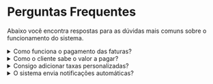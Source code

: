# Perguntas Frequentes

Abaixo você encontra respostas para as dúvidas mais comuns sobre o funcionamento do sistema.

<details>
  <summary>Como funciona o pagamento das faturas?</summary>
  <div>

As faturas são geradas automaticamente conforme você monta um envio. O cliente recebe uma notificação no app ou WhatsApp com o link para pagamento. Os métodos disponíveis podem variar de acordo com as configurações da sua loja (PIX, cartão, transferência etc.).

  </div>
</details>

<details>
  <summary>Como o cliente sabe o valor a pagar?</summary>
  <div>

O valor da fatura é calculado automaticamente pelo sistema, levando em conta os produtos adicionados, taxas configuradas e, se houver, frete. Você pode revisar e editar antes de enviar a cobrança.

  </div>
</details>

<details>
  <summary>Consigo adicionar taxas personalizadas?</summary>
  <div>

Sim! No painel administrativo, acesse **Configurações > Serviços** para criar ou editar as taxas que serão aplicadas nos envios ou produtos.

  </div>
</details>

<details>
  <summary>O sistema envia notificações automáticas?</summary>
  <div>

Sim, o BoxControl envia notificações automáticas para o cliente por e-mail, push no app e WhatsApp (caso ativado). Isso inclui atualizações sobre pedido recebido, envio criado, fatura disponível, entre outros.

  </div>
</details>

